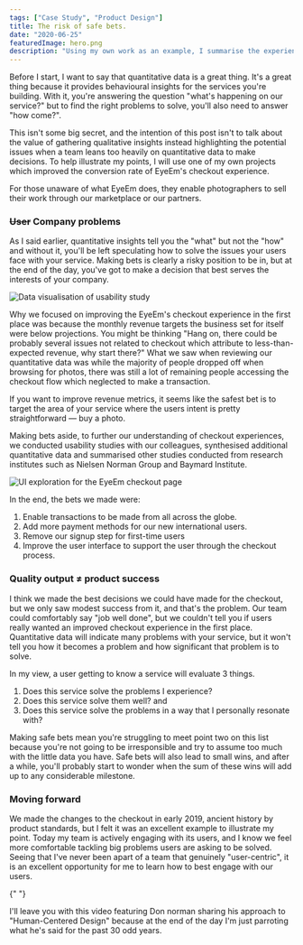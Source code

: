 ```yaml
---
tags: ["Case Study", "Product Design"]
title: The risk of safe bets.
date: "2020-06-25"
featuredImage: hero.png
description: "Using my own work as an example, I summarise the experience I had building products without qualitative insights."
---
```


Before I start, I want to say that quantitative data is a great thing. It's a great thing because it provides behavioural insights for the services you're building. With it, you're answering the question "what's happening on our service?" but to find the right problems to solve, you'll also need to answer "how come?".

This isn't some big secret, and the intention of this post isn't to talk about the value of gathering qualitative insights instead highlighting the potential issues when a team leans too heavily on quantitative data to make decisions. To help illustrate my points, I will use one of my own projects which improved the conversion rate of EyeEm's checkout experience.

For those unaware of what EyeEm does, they enable photographers to sell their work through our marketplace or our partners.

### ~~User~~ Company problems

As I said earlier, quantitative insights tell you the "what" but not the "how" and without it, you'll be left speculating how to solve the issues your users face with your service. Making bets is clearly a risky position to be in, but at the end of the day, you've got to make a decision that best serves the interests of your company.

![Data visualisation of usability study](research.png)

Why we focused on improving the EyeEm's checkout experience in the first place was because the monthly revenue targets the business set for itself were below projections. You might be thinking "Hang on, there could be probably several issues not related to checkout which attribute to less-than-expected revenue, why start there?" What we saw when reviewing our quantitative data was while the majority of people dropped off when browsing for photos, there was still a lot of remaining people accessing the checkout flow which neglected to make a transaction.

If you want to improve revenue metrics, it seems like the safest bet is to target the area of your service where the users intent is pretty straightforward — buy a photo.

Making bets aside, to further our understanding of checkout experiences, we conducted usability studies with our colleagues, synthesised additional quantitative data and summarised other studies conducted from research institutes such as Nielsen Norman Group and Baymard Institute.

![UI exploration for the EyeEm checkout page](wireframe-checkout.png)

In the end, the bets we made were:

1. Enable transactions to be made from all across the globe.
2. Add more payment methods for our new international users.
3. Remove our signup step for first-time users
4. Improve the user interface to support the user through the checkout process.

### Quality output ≠ product success

I think we made the best decisions we could have made for the checkout, but we only saw modest success from it, and that's the problem. Our team could comfortably say "job well done", but we couldn't tell you if users really wanted an improved checkout experience in the first place. Quantitative data will indicate many problems with your service, but it won't tell you how it becomes a problem and how significant that problem is to solve.

In my view, a user getting to know a service will evaluate 3 things.

1. Does this service solve the problems I experience?
2. Does this service solve them well? and
3. Does this service solve the problems in a way that I personally resonate with?

Making safe bets mean you're struggling to meet point two on this list because you're not going to be irresponsible and try to assume too much with the little data you have. Safe bets will also lead to small wins, and after a while, you'll probably start to wonder when the sum of these wins will add up to any considerable milestone.

### Moving forward

We made the changes to the checkout in early 2019, ancient history by product standards, but I felt it was an excellent example to illustrate my point. Today my team is actively engaging with its users, and I know we feel more comfortable tackling big problems users are asking to be solved. Seeing that I've never been apart of a team that genuinely "user-centric", it is an excellent opportunity for me to learn how to best engage with our users.

<YouTube youTubeId="rmM0kRf8Dbk" />{" "}

I'll leave you with this video featuring Don norman sharing his approach to "Human-Centered Design" because at the end of the day I'm just parroting what he's said for the past 30 odd years.
